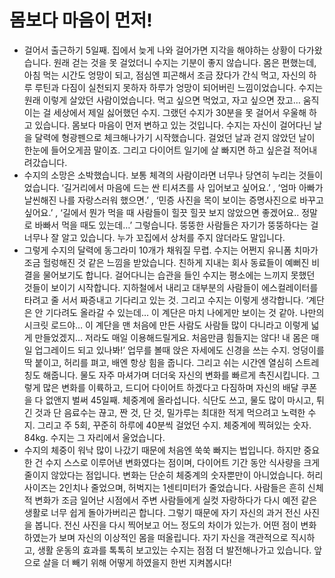 # 몸보다 마음이 먼저!

- 걸어서 출근하기 5일째. 집에서 늦게 나와 걸어가면 지각을 해야하는 상황이 다가왔습니다. 원래 걷는 것을 못 걸었더니 수지는 기분이 좋지 않습니다. 몸은 편했는데, 아침 먹는 시간도 엉망이 되고, 점심엔 피곤해서 조금 잤다가 간식 먹고, 자신의 하루 루틴과 다짐이 실천되지 못하자 하루가 엉망이 되어버린 느낌이었습니다. 수지는 원래 이렇게 살았던 사람이었습니다. 먹고 싶으면 먹었고, 자고 싶으면 잤고… 움직이는 걸 세상에서 제일 싫어했던 수지. 그랬던 수지가 30분을 못 걸어서 우울해 하고 있습니다. 몸보다 마음이 먼저 변하고 있는 것입니다. 수지는 자신이 걸어다닌 날을 달력에 형광펜으로 체크해나가기 시작했습니다. 걸었던 날과 걷지 않았던 날이 한눈에 들어오게끔 말이죠. 그리고 다이어트 일기에 살 빠지면 하고 싶은걸 적어내려갔습니다.
- 수지의 소망은 소박했습니다. 보통 체격의 사람이라면 너무나 당연히 누리는 것들이었습니다. ‘길거리에서 마음에 드는 싼 티셔츠를 사 입어보고 싶어요.’ , ‘엄마 아빠가 날씬해진 나를 자랑스러워 했으면.’ , ‘민증 사진을 목이 보이는 증명사진으로 바꾸고 싶어요.’ , ‘길에서 뭔가 먹을 때 사람들이 힐끗 힐끗 보지 않았으면 좋겠어요.. 정말로 바빠서 먹을 때도 있는데…’ 그렇습니다. 뚱뚱한 사람들은 자기가 뚱뚱하다는 걸 너무나 잘 알고 있습니다. 누가 꼬집에서 상처를 주지 않더라도 말입니다.
- 그렇게 수지의 달력에 동그라미 10개가 채워질 무렵. 수지는 어쩐지 유니폼 치마가 조금 헐렁해진 것 같은 느낌을 받았습니다. 친하게 지내는 회사 동료들이 예뻐진 비결을 물어보기도 합니다. 걸어다니는 습관을 들인 수지는 평소에는 느끼지 못했던 것들이 보이기 시작합니다. 지하철에서 내리고 대부분의 사람들이 에스컬레이터를 타려고 줄 서서 짜증내고 기다리고 있는 것. 그리고 수지는 이렇게 생각합니다. ‘계단은 안 기다려도 올라갈 수 있는데… 이 계단은 마치 나에게만 보이는 것 같아. 나만의 시크릿 로드야… 이 계단을 맨 처음에 만든 사람도 사람들 많이 다니라고 이렇게 넓게 만들었겠지… 저라도 매일 이용해드릴게요. 처음만큼 힘들지는 않다! 내 몸은 매일 업그레이드 되고 있나봐!’ 업무를 볼때 앉은 자세에도 신경을 쓰는 수지. 엉덩이를 딱 붙이고, 허리를 펴고, 배엔 항상 힘을 줍니다. 그리고 쉬는 시간엔 열심히 스트레칭도 해줍니다. 물도 자주 마셔가며 더더욱 자신의 변화를 빠르게 촉진시킵니다. 그렇게 많은 변화를 이륙하고, 드디어 다이어트 하겠다고 다짐하며 자신의 배달 쿠폰을 다 없앤지 벌써 45일째. 체중계에 올라섭니다. 식단도 쓰고, 물도 많이 마시고, 튀긴 것과 단 음료수는 끊고, 짠 것, 단 것, 밀가루는 최대한 적게 먹으려고 노력한 수지. 그리고 주 5회, 꾸준히 하루에 40분씩 걸었던 수지. 체중계에 찍혀있는 숫자. 84kg. 수지는 그 자리에서 울었습니다.
- 수지의 체중이 워낙 많이 나갔기 때문에 처음엔 쑥쑥 빠지는 법입니다. 하지만 중요한 건 수지 스스로 이루어낸 변화였다는 점이며, 다이어트 기간 동안 식사량을 크게 줄이지 않았다는 점입니다. 변화는 단순히 체중계의 숫자뿐만이 아니었습니다. 허리 사이즈는 2인치나 줄었으며, 허벅지는 1센티미터가 줄었습니다. 사람들은 흔히 신체적 변화가 조금 일어난 시점에서 주변 사람들에게 실컷 자랑하다가 다시 예전 같은 생활로 너무 쉽게 돌아가버리곤 합니다. 그렇기 때문에 자기 자신의 과거 전신 사진을 봅니다. 전신 사진을 다시 찍어보고 어느 정도의 차이가 있는가. 어떤 점이 변화하였는가 보며 자신의 이상적인 몸을 떠올립니다. 자기 자신을 객관적으로 직시하고, 생활 운동의 효과를 톡톡히 보고있는 수지는 점점 더 발전해나가고 있습니다. 앞으로 살을 더 빼기 위해 어떻게 하였을지 한번 지켜봅시다!
